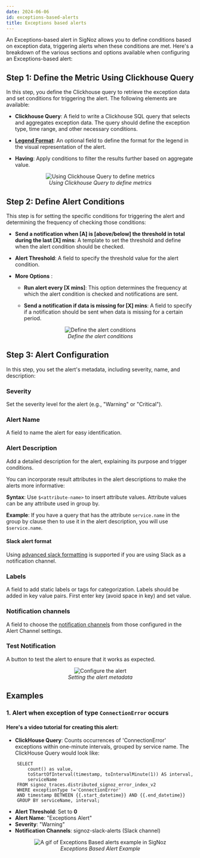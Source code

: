```yaml
---
date: 2024-06-06
id: exceptions-based-alerts
title: Exceptions based alerts 
---
```


An Exceptions-based alert in SigNoz allows you to define conditions based on exception data, triggering alerts when these conditions are met. Here's a breakdown of the various sections and options available when configuring an Exceptions-based alert:

## Step 1: Define the Metric Using Clickhouse Query
In this step, you define the Clickhouse query to retrieve the exception data and set conditions for triggering the alert. The following elements are available:

- **Clickhouse Query**: A field to write a Clickhouse SQL query that selects and aggregates exception data. The query should define the exception type, time range, and other necessary conditions.

- **[Legend Format](https://signoz.io/docs/userguide/query-builder/#legend-format)**: An optional field to define the format for the legend in the visual representation of the alert.

- **Having**: Apply conditions to filter the results further based on aggregate value.

<figure data-zoomable align='center'>
    <img src="/img/docs/alerts/alerts-exceptions-based-1.webp" alt="Using Clickhouse Query to define metrics"/>
    <figcaption><i>Using Clickhouse Query to define metrics</i></figcaption>
</figure>


## Step 2: Define Alert Conditions
This step is for setting the specific conditions for triggering the alert and determining the frequency of checking those conditions:

- **Send a notification when [A] is [above/below] the threshold in total during the last [X] mins**: A template to set the threshold and define when the alert condition should be checked.

- **Alert Threshold**: A field to specify the threshold value for the alert condition.

- **More Options** :

    - **Run alert every [X mins]**: This option determines the frequency at which the alert condition is checked and notifications are sent.

    - **Send a notification if data is missing for [X] mins**: A field to specify if a notification should be sent when data is missing for a certain period.

<figure data-zoomable align='center'>
    <img src="/img/docs/alerts/alerts-exceptions-based-2.webp" alt="Define the alert conditions"/>
    <figcaption><i>Define the alert conditions </i></figcaption>
</figure>


## Step 3: Alert Configuration
In this step, you set the alert's metadata, including severity, name, and description:

### Severity
Set the severity level for the alert (e.g., "Warning" or "Critical").

### Alert Name
A field to name the alert for easy identification.

### Alert Description

Add a detailed description for the alert, explaining its purpose and trigger conditions.

You can incorporate result attributes in the alert descriptions to make the alerts more informative:

**Syntax**: Use `$<attribute-name>` to insert attribute values. Attribute values can be any attribute used in group by.

**Example**: If you have a query that has the attribute `service.name` in the group by clause then to use it in the alert description, you will use `$service.name`.

#### Slack alert format

Using [advanced slack formatting](https://api.slack.com/reference/surfaces/formatting#advanced) is supported if you are using Slack as a notification channel.

### Labels
A field to add static labels or tags for categorization. Labels should be added in key value pairs. First enter key (avoid space in key) and set value.

### Notification channels
A field to choose the [notification channels](https://signoz.io/docs/setup-alerts-notification) from those configured in the Alert Channel settings.

### Test Notification
A button to test the alert to ensure that it works as expected.

<figure data-zoomable align='center'>
    <img src="/img/docs/alerts/alerts-exceptions-based-3.webp" alt="Configure the alert"/>
    <figcaption><i>Setting the alert metadata </i></figcaption>
</figure>

## Examples

### 1. Alert when exception of type `ConnectionError` occurs

#### Here's a video tutorial for creating this alert:

<YouTube id="YWaIfNqNlgc" mute={false} />

- **ClickHouse Query**: Counts occurrences of 'ConnectionError' exceptions within one-minute intervals, grouped by service name.
The ClickHouse Query would look like:

```
    SELECT 
        count() as value,
        toStartOfInterval(timestamp, toIntervalMinute(1)) AS interval,
        serviceName
    FROM signoz_traces.distributed_signoz_error_index_v2
    WHERE exceptionType !='ConnectionError'
    AND timestamp BETWEEN {{.start_datetime}} AND {{.end_datetime}}
    GROUP BY serviceName, interval;
```

- **Alert Threshold**: Set to **0** 
- **Alert Name**: "Exceptions Alert"
- **Severity**: "Warning"
- **Notification Channels**: signoz-slack-alerts (Slack channel)

<figure data-zoomable align='center'>
    <img src="/img/docs/product-features/alerts/alerts-exceptions-based.gif" alt="A gif of Exceptions Based alerts example in SigNoz"/>
    <figcaption><i>Exceptions Based Alert Example </i></figcaption>
</figure>
